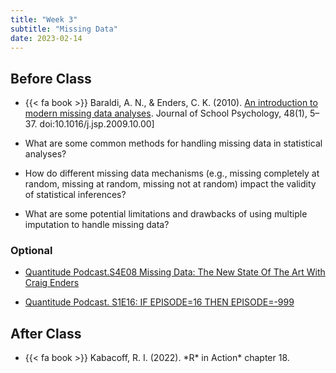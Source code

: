 ```yaml
---
title: "Week 3"
subtitle: "Missing Data"
date: 2023-02-14
---
```

## Before Class

- {{< fa book >}} Baraldi, A. N., & Enders, C. K. (2010). [An introduction to modern missing data analyses](/readings/week1-missing_data/varaldi2010.pdf). Journal of School Psychology, 48(1), 5--37. doi:10.1016/j.jsp.2009.10.00]

- What are some common methods for handling missing data in statistical analyses?

- How do different missing data mechanisms (e.g., missing completely at random, missing at random, missing not at random) impact the validity of statistical inferences?

- What are some potential limitations and drawbacks of using multiple imputation to handle missing data?


### Optional

- [Quantitude Podcast.S4E08 Missing Data: The New State Of The Art With Craig Enders](https://quantitudepod.org/s4e08-craig-enders/)

- [Quantitude Podcast. S1E16: IF EPISODE=16 THEN EPISODE=-999](https://quantitudepod.org/s4e08-craig-enders/)

## After Class

-   {{< fa book >}} Kabacoff, R. I. (2022). \*R* in Action\* chapter 18.
